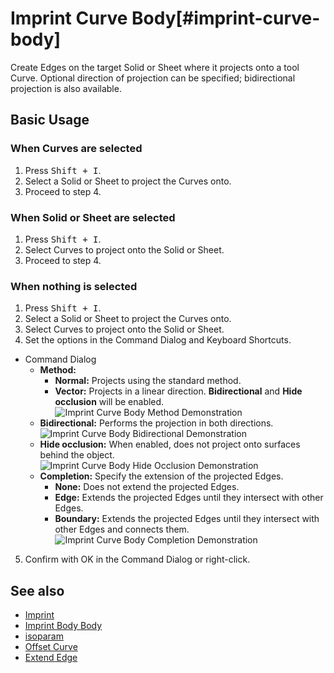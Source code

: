 
# Imprint Curve Body[#imprint-curve-body]

<Reference shortcut="Shift + I" command="Imprint Curve Body" button="" />

Create Edges on the target Solid or Sheet where it projects onto a tool Curve. Optional direction of projection can be specified; bidirectional projection is also available.

## Basic Usage

### When Curves are selected

1. Press <kbd>Shift + I</kbd>.
2. Select a Solid or Sheet to project the Curves onto.
3. Proceed to step 4.

### When Solid or Sheet are selected

1. Press <kbd>Shift + I</kbd>.
2. Select Curves to project onto the Solid or Sheet.
3. Proceed to step 4.

### When nothing is selected

1. Press <kbd>Shift + I</kbd>.
2. Select a Solid or Sheet to project the Curves onto.
3. Select Curves to project onto the Solid or Sheet.
4. Set the options in the Command Dialog and Keyboard Shortcuts.
- <Kst>Command Dialog</Kst>
     - **Method:**
          - **Normal:** Projects using the standard method.
          - **Vector:** Projects in a linear direction. **Bidirectional** and **Hide occlusion** will be enabled.
          ![Imprint Curve Body Method Demonstration](/img/imprint-curve-body-method.png)
     - **Bidirectional:** Performs the projection in both directions.
          ![Imprint Curve Body Bidirectional Demonstration](/img/imprint-curve-body-bidirectional.png)
     - **Hide occlusion:** When enabled, does not project onto surfaces behind the object.
          ![Imprint Curve Body Hide Occlusion Demonstration](/img/imprint-curve-body-hide-occlusion.png)
     - **Completion:** Specify the extension of the projected Edges.
          - **None:** Does not extend the projected Edges.
          - **Edge:** Extends the projected Edges until they intersect with other Edges.
          - **Boundary:** Extends the projected Edges until they intersect with other Edges and connects them.
          ![Imprint Curve Body Completion Demonstration](/img/imprint-curve-body-completion.png)
5. Confirm with OK in the Command Dialog or right-click.

<VideoPlayer fileName="imprint-curve-body"/>

## See also
- [Imprint](imprint)
- [Imprint Body Body](imprint-body-body)
- [isoparam](isoparam)
- [Offset Curve](offset-curve)
- [Extend Edge](extend-edge)